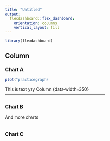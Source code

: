 ```yaml
---
title: "Untitled"
output: 
  flexdashboard::flex_dashboard:
    orientation: columns
    vertical_layout: fill
---
```


```r
library(flexdashboard)
```

Column {data-width=650}
-----------------------------------------------------------------------

### Chart A

```r
plot("practicegraph)
```
This is text yay
Column {data-width=350}
-----------------------------------------------------------------------

### Chart B
And more charts 
```r

```

### Chart C

```r

```

